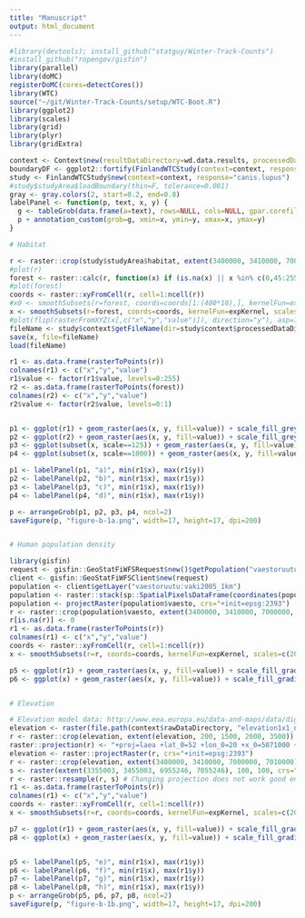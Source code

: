 ```yaml
---
title: "Manuscript"
output: html_document
---
```


```r
#library(devtools); install_github("statguy/Winter-Track-Counts")
#install_github("ropengov/gisfin")
library(parallel)
library(doMC)
registerDoMC(cores=detectCores())
library(WTC)
source("~/git/Winter-Track-Counts/setup/WTC-Boot.R")
library(ggplot2)
library(scales)
library(grid)
library(plyr)
library(gridExtra)

context <- Context$new(resultDataDirectory=wd.data.results, processedDataDirectory=wd.data.processed, rawDataDirectory=wd.data.raw, scratchDirectory=wd.scratch, figuresDirectory=wd.figures)
boundaryDF <- ggplot2::fortify(FinlandWTCStudy(context=context, response="canis.lupus")$studyArea$boundary)
study <- FinlandWTCStudy$new(context=context, response="canis.lupus")
#study$studyArea$loadBoundary(thin=F, tolerance=0.001)
gray <- gray.colors(2, start=0.2, end=0.8)
labelPanel <- function(p, text, x, y) {
  g <- tableGrob(data.frame(a=text), rows=NULL, cols=NULL, gpar.corefill=gpar(fill="white", col=NA))
  p + annotation_custom(grob=g, xmin=x, ymin=y, xmax=x, ymax=y)
}
```

```r
# Habitat

r <- raster::crop(study$studyArea$habitat, extent(3400000, 3410000, 7000000, 7010000))
#plot(r)
forest <- raster::calc(r, function(x) if (is.na(x) || x %in% c(0,45:255)) NA else x %in% 18:35)
#plot(forest)
coords <- raster::xyFromCell(r, cell=1:ncell(r))
#x0 <- smoothSubsets(r=forest, coords=coords[1:(400*10),], kernelFun=expKernel, scales=125, .parallel=F)
x <- smoothSubsets(r=forest, coords=coords, kernelFun=expKernel, scales=c(125, 1000), .parallel=T)
#plot(flip(rasterFromXYZ(x[,c("x","y","value")]), direction="y"), asp=1)
fileName <- study$context$getFileName(dir=study$context$processedDataDirectory, name="figure-b-1", region=study$studyArea$region)
save(x, file=fileName)
load(fileName)

r1 <- as.data.frame(rasterToPoints(r))
colnames(r1) <- c("x","y","value")
r1$value <- factor(r1$value, levels=0:255)
r2 <- as.data.frame(rasterToPoints(forest))
colnames(r2) <- c("x","y","value")
r2$value <- factor(r2$value, levels=0:1)


p1 <- ggplot(r1) + geom_raster(aes(x, y, fill=value)) + scale_fill_grey() + theme_raster() + labs(x=NULL, y=NULL) + scale_x_continuous(expand=c(0,0)) + scale_y_continuous(expand=c(0,0))
p2 <- ggplot(r2) + geom_raster(aes(x, y, fill=value)) + scale_fill_grey() + theme_raster() + labs(x=NULL, y=NULL) + scale_x_continuous(expand=c(0,0)) + scale_y_continuous(expand=c(0,0))
p3 <- ggplot(subset(x, scale==125)) + geom_raster(aes(x, y, fill=value)) + scale_fill_gradient(low=gray[1], high=gray[2]) + theme_raster() + labs(x=NULL, y=NULL) + scale_x_continuous(expand=c(0,0)) + scale_y_continuous(expand=c(0,0))
p4 <- ggplot(subset(x, scale==1000)) + geom_raster(aes(x, y, fill=value)) + scale_fill_gradient(low=gray[1], high=gray[2]) + theme_raster() + labs(x=NULL, y=NULL) + scale_x_continuous(expand=c(0,0)) + scale_y_continuous(expand=c(0,0))

p1 <- labelPanel(p1, "a)", min(r1$x), max(r1$y))
p2 <- labelPanel(p2, "b)", min(r1$x), max(r1$y))
p3 <- labelPanel(p3, "c)", min(r1$x), max(r1$y))
p4 <- labelPanel(p4, "d)", min(r1$x), max(r1$y))

p <- arrangeGrob(p1, p2, p3, p4, ncol=2)
saveFigure(p, "figure-b-1a.png", width=17, height=17, dpi=200)


# Human population density

library(gisfin)
request <- gisfin::GeoStatFiWFSRequest$new()$getPopulation("vaestoruutu:vaki2005_1km")
client <- gisfin::GeoStatFiWFSClient$new(request)
population <- client$getLayer("vaestoruutu:vaki2005_1km")
population <- raster::stack(sp::SpatialPixelsDataFrame(coordinates(population), population@data, proj4string=population@proj4string))
population <- projectRaster(population$vaesto, crs="+init=epsg:2393")
r <- raster::crop(population$vaesto, extent(3400000, 3410000, 7000000, 7010000) * 10)
r[is.na(r)] <- 0
r1 <- as.data.frame(rasterToPoints(r))
colnames(r1) <- c("x","y","value")
coords <- raster::xyFromCell(r, cell=1:ncell(r))
x <- smoothSubsets(r=r, coords=coords, kernelFun=expKernel, scales=c(2000), .parallel=T)

p5 <- ggplot(r1) + geom_raster(aes(x, y, fill=value)) + scale_fill_gradient(low=gray[1], high=gray[2]) + theme_raster() + labs(x=NULL, y=NULL) + scale_x_continuous(expand=c(0,0)) + scale_y_continuous(expand=c(0,0))
p6 <- ggplot(x) + geom_raster(aes(x, y, fill=value)) + scale_fill_gradient(low=gray[1], high=gray[2]) + theme_raster() + labs(x=NULL, y=NULL) + scale_x_continuous(expand=c(0,0)) + scale_y_continuous(expand=c(0,0))


# Elevation

# Elevation model data: http://www.eea.europa.eu/data-and-maps/data/digital-elevation-model-of-europe
elevation <- raster(file.path(context$rawDataDirectory, "elevation1x1_new.tif"))
r <- raster::crop(elevation, extent(elevation, 200, 1500, 2600, 3500))
raster::projection(r) <- "+proj=laea +lat_0=52 +lon_0=20 +x_0=5071000 +y_0=3210000 +a=6378137 +b=6378137 +units=m +no_defs"
elevation <- raster::projectRaster(r, crs="+init=epsg:2393")
r <- raster::crop(elevation, extent(3400000, 3410000, 7000000, 7010000) * 10)
s <- raster(extent(3355003, 3455003, 6955246, 7055246), 100, 100, crs="+proj=laea +lat_0=52 +lon_0=20 +x_0=5071000 +y_0=3210000 +a=6378137 +b=6378137 +units=m +no_defs")
r <- raster::resample(r, s) # Changing projection does not work good enough. Have to resample to fix.
r1 <- as.data.frame(rasterToPoints(r))
colnames(r1) <- c("x","y","value")
coords <- raster::xyFromCell(r, cell=1:ncell(r))
x <- smoothSubsets(r=r, coords=coords, kernelFun=expKernel, scales=c(2000), .parallel=T)

p7 <- ggplot(r1) + geom_raster(aes(x, y, fill=value)) + scale_fill_gradient(low=gray[1], high=gray[2]) + theme_raster() + labs(x=NULL, y=NULL) + scale_x_continuous(expand=c(0,0)) + scale_y_continuous(expand=c(0,0))
p8 <- ggplot(x) + geom_raster(aes(x, y, fill=value)) + scale_fill_gradient(low=gray[1], high=gray[2]) + theme_raster() + labs(x=NULL, y=NULL) + scale_x_continuous(expand=c(0,0)) + scale_y_continuous(expand=c(0,0))


p5 <- labelPanel(p5, "e)", min(r1$x), max(r1$y))
p6 <- labelPanel(p6, "f)", min(r1$x), max(r1$y))
p7 <- labelPanel(p7, "g)", min(r1$x), max(r1$y))
p8 <- labelPanel(p8, "h)", min(r1$x), max(r1$y))
p <- arrangeGrob(p5, p6, p7, p8, ncol=2)
saveFigure(p, "figure-b-1b.png", width=17, height=17, dpi=200)
```
